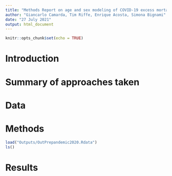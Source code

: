 ```yaml
---
title: "Methods Report on age and sex modeling of COVID-19 excess mortality"
author: "Giancarlo Camarda, Tim Riffe, Enrique Acosta, Simona Bignami"
date: "27 July 2021"
output: html_document
---
```


```r
knitr::opts_chunk$set(echo = TRUE)
```

# Introduction

# Summary of approaches taken

# Data

# Methods
```r
load("Outputs/OutPrepandemic2020.Rdata")
ls()
```
# Results

